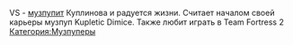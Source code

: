 VS - [[Музпуперы|музпупит]] Куплинова и радуется жизни. Считает началом своей карьеры музпуп Kupletic Dimice. Также любит играть в Team Fortress 2{{Инфобокс_для_пуперов|title2 = VS|image3 = Photo-1523273382.jpg|сферы_творчества = RYTPMV|имя_фамилия = Иван Страхов|дата_рождения = 28.11.2001|другие_ники = ВанадийСера (Альт)|ссылки = [https://www.youtube.com/channel/UC8p-oY4Z0pIsIoooC1Qnv9Q Ютуб]
[https://vk.com/vsral ВК]}}
[[Категория:Музпуперы]]